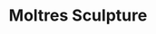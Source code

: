 ---
title: "Moltres Sculpture"
meta_title: "Moltres Sculpture craft"
description: "Craft de Moltres Sculpture"
rank: "b"
draft: false
name: "Moltres Sculpture"
recipe_img: "https://wiki.pokexgames.com/images/f/f8/Moltres_Sculpture.png"
level: 70
craft_time: 345600
result: 1
value_npc: 1
ingredients:
  - name: "Unfinished Moltres Sculpture"
    quantity: 3
    item_img: "https://wiki.pokexgames.com/images/thumb/7/76/Unfinished_Moltres_Sculpture.png/50px-Unfinished_Moltres_Sculpture.png"
    value_npc: 1
  - name: "Fire Stone"
    quantity: 4
    item_img: "https://wiki.pokexgames.com/images/9/9a/Fire-stone.gif"
    value_npc: 1
  - name: "Gold Bar"
    quantity: 3
    item_img: "https://wiki.pokexgames.com/images/0/07/Gold_bar.png"
    value_npc: 1
---